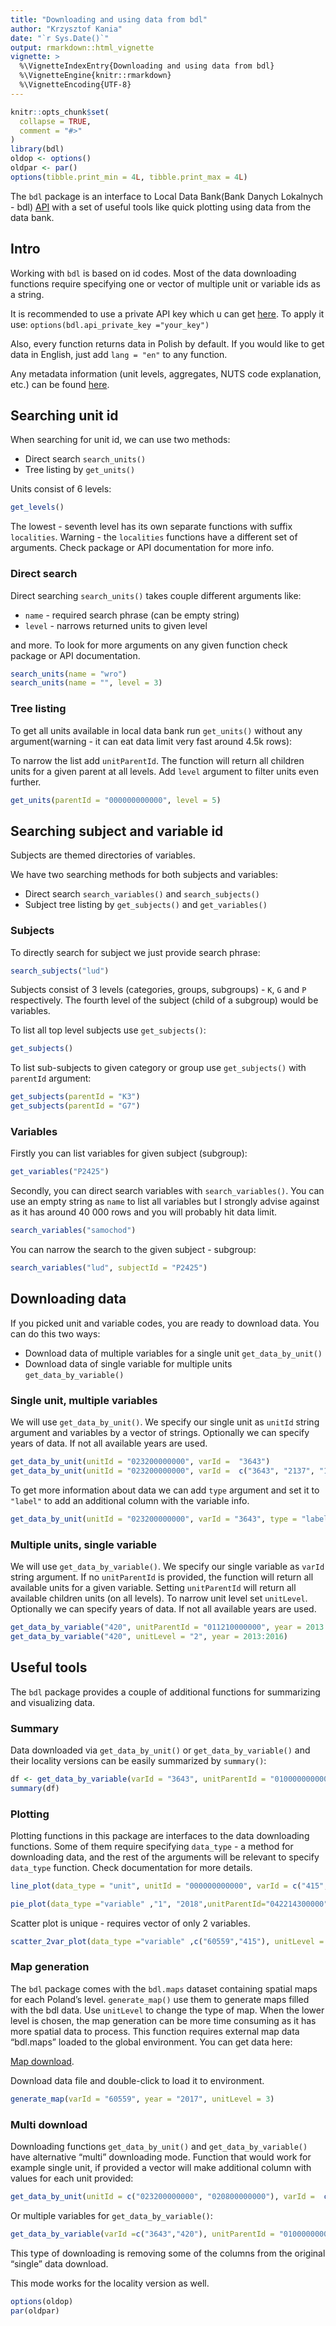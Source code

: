 ```yaml
---
title: "Downloading and using data from bdl"
author: "Krzysztof Kania"
date: "`r Sys.Date()`"
output: rmarkdown::html_vignette
vignette: >
  %\VignetteIndexEntry{Downloading and using data from bdl}
  %\VignetteEngine{knitr::rmarkdown}
  %\VignetteEncoding{UTF-8}
---
```


```r
knitr::opts_chunk$set(
  collapse = TRUE,
  comment = "#>"
)
library(bdl)
oldop <- options()
oldpar <- par()
options(tibble.print_min = 4L, tibble.print_max = 4L)
```

The `bdl` package is an interface to Local Data Bank(Bank Danych Lokalnych - bdl) [API](https://bdl.stat.gov.pl/api/v1/home) with a set of useful tools like quick 
plotting using data from the data bank.

## Intro

Working with `bdl` is based on id codes. Most of the data downloading functions require specifying one or vector of multiple unit or variable ids as a string.

It is recommended to use a private API key which u can get [here](https://bdl.stat.gov.pl/api/v1/client).
To apply it use: `options(bdl.api_private_key ="your_key")`

Also, every function returns data in Polish by default. If you would like to get data in English, just add `lang = "en"` to any function.

Any metadata information (unit levels, aggregates, NUTS code explanation, etc.) can be found [here](https://bdl.stat.gov.pl/BDL/metadane).


## Searching unit id

When searching for unit id, we can use two methods:

- Direct search `search_units()`
- Tree listing by `get_units()`

Units consist of 6 levels:
```r
get_levels()
```

The lowest - seventh level has its own separate functions with suffix `localities`. Warning - the `localities` functions have a different set of arguments. Check package or API documentation for more info.

### Direct search

Direct searching `search_units()` takes couple different arguments like:

- `name` - required search phrase (can be empty string)
- `level` - narrows returned units to given level

and more. To look for more arguments on any given function check package or API documentation.

```r
search_units(name = "wro")
search_units(name = "", level = 3)
```


### Tree listing

To get all units available in local data bank run `get_units()` without any argument(warning - it can eat data limit very fast around 4.5k rows):

To narrow the list add `unitParentId`.  The function will return all children units for a given parent at all levels. Add `level` argument to filter units even further.

```r
get_units(parentId = "000000000000", level = 5)
```

## Searching subject and variable id

Subjects are themed directories of variables. 

We have two searching methods for both subjects and variables:

- Direct search `search_variables()` and `search_subjects()`
- Subject tree listing by `get_subjects()` and `get_variables()`


### Subjects

To directly search for subject we just provide search phrase:

```r
search_subjects("lud")
```

Subjects consist of 3 levels (categories, groups, subgroups) - `K`, `G` and `P` respectively. The fourth level of the subject (child of a subgroup) would be variables.

To list all top level subjects use `get_subjects()`:

```r
get_subjects()
```

To list sub-subjects to given category or group use `get_subjects()` with `parentId` argument:

```r
get_subjects(parentId = "K3")
get_subjects(parentId = "G7")
```

### Variables

Firstly you can list variables for given subject (subgroup):

```r
get_variables("P2425")
```

Secondly, you can direct search variables with `search_variables()`. You can use an empty string as `name` to list all variables but I strongly advise against as it has around 40 000 rows and you will probably hit data limit.

```r
search_variables("samochod")
```

You can narrow the search to the given subject - subgroup:

```r
search_variables("lud", subjectId = "P2425")
```

## Downloading data

If you picked unit and variable codes, you are ready to download data. You can do this two ways:

- Download data of multiple variables for a single unit `get_data_by_unit()`
- Download data of single variable for multiple units `get_data_by_variable()`


### Single unit, multiple variables

We will use `get_data_by_unit()`. We specify our single unit as `unitId` string argument and variables by a vector of strings. Optionally we can specify years of data. If not all available years are used.

```r
get_data_by_unit(unitId = "023200000000", varId =  "3643")
get_data_by_unit(unitId = "023200000000", varId =  c("3643", "2137", "148190"))
```

To get more information about data we can add `type` argument and set it to `"label"` to add an additional column with the variable info.

```r
get_data_by_unit(unitId = "023200000000", varId = "3643", type = "label")
```

### Multiple units, single variable

We will use `get_data_by_variable()`. We specify our single variable as `varId` string argument. If no `unitParentId` is provided, the function will return all available units for a given variable. Setting `unitParentId` will return all available children units (on all levels). To narrow unit level set `unitLevel`. Optionally we can specify years of data. If not all available years are used.

```r
get_data_by_variable("420", unitParentId = "011210000000", year = 2013:2016)
get_data_by_variable("420", unitLevel = "2", year = 2013:2016)
```


## Useful tools

The `bdl` package provides a couple of additional functions for summarizing and visualizing data.

### Summary

Data downloaded via `get_data_by_unit()` or `get_data_by_variable()` and their locality versions can be easily summarized by `summary()`:

```r
df <- get_data_by_variable(varId = "3643", unitParentId = "010000000000")
summary(df)
```

### Plotting

Plotting functions in this package are interfaces to the data downloading functions. Some of them require specifying `data_type` - a method for downloading data, and the rest of the arguments will be relevant to specify `data_type` function. Check documentation for more details.

```r
line_plot(data_type = "unit", unitId = "000000000000", varId = c("415","420"))
```

```r
pie_plot(data_type ="variable" ,"1", "2018",unitParentId="042214300000", unitLevel = "6")
```

Scatter plot is unique - requires vector of only 2 variables.
```r
scatter_2var_plot(data_type ="variable" ,c("60559","415"), unitLevel = "2")
```

### Map generation

The `bdl` package comes with the `bdl.maps` dataset containing spatial maps for each Poland's level. `generate_map()` use them to generate maps filled with the bdl data. Use `unitLevel` to change the type of map. When the lower level is chosen, the map generation can be more time consuming as it has more spatial data to process.
This function requires external map data "bdl.maps" loaded to the global environment. You can get data here:

[Map download](https://github.com/statisticspoland/R_Package_to_API_BDL/releases/download/1.0.0/bdl.maps.RData).

Download data file and double-click to load it to environment.
```r
generate_map(varId = "60559", year = "2017", unitLevel = 3)
```

### Multi download

Downloading functions `get_data_by_unit()` and `get_data_by_variable()` have alternative "multi" downloading mode. Function that would work for example single unit, if provided a vector will make additional column with values for each unit provided:

```r
get_data_by_unit(unitId = c("023200000000", "020800000000"), varId =  c("3643", "2137", "148190"))
```

Or multiple variables for `get_data_by_variable()`:

```r
get_data_by_variable(varId =c("3643","420"), unitParentId = "010000000000")
```

This type of downloading is removing some of the columns from the original "single" data download.

This mode works for the locality version as well.

```r
options(oldop)
par(oldpar)
```
